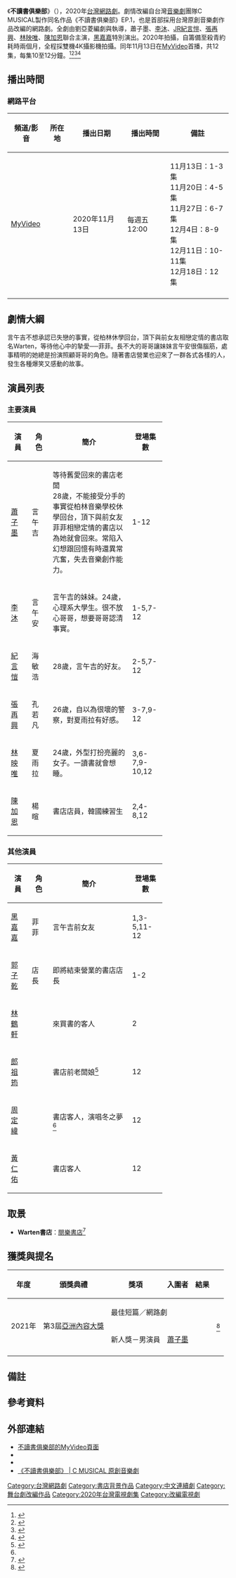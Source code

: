 {{電視節目資訊框
| 背景顏色 = 
| 原作 = {{Based on|不讀書俱樂部|C MUSICAL製作}}
| 名稱 = 不讀書俱樂部
| 英文名稱 = ''Non Reading Club''
| 圖片 = 
| 尺寸 = 
| 圖說 = 
| 別名 = 
| 類型 = {{Plainlist}}
*[[改編劇|改編劇]]
*[[偶像劇|偶像劇]]
*[[情境喜劇|情境喜劇]]
| 每集長度 = 10-12分鐘
| 文字顏色 = 
| 編劇 = 劉亞菱
| 導演 = 劉亞菱
| 主演 = {{Plainlist}}
*蕭子墨
*[[李沐|李沐]]
*[[紀言愷|JR紀言愷]]
*[[張再興_(演員)|張再興]]
*[[林映唯|林映唯]]
*[[陳加恩|陳加恩]]
| 國家 = {{ROC-TW}}
| 外景 = {{TWN}}
| 語言 = [[中華民國國語|國語]]
| 標語 = 
| 集數 = 12
| 格式 = {{Plainlist}}
*[[網路劇|網路劇]]
*[[迷你劇集|迷你劇集]]
*泡麵劇
| 片頭曲 = 
| 製作人 = 葉育萍
| 共同製片人 = 
| 演唱 = 
| 片尾曲 = 
| 作曲2 = 
| 作詞2 = 
| 演唱2 = 
| 插曲 = 
| 製作年份 = 2020
| 作曲 = 
| 作詞 = 
| 總監製 = 
| 監製 = 李芃君
| 出品人 = {{Plainlist}}
* 葉育萍
* 陳午明
* [[林之晨|林之晨]]
| location = {{TWN}}
| 製作公司 = {{Plainlist}}
*三和娛樂
*Vocal Asia
*[[台灣大哥大#數位內容服務|MyVideo]]
| 發行公司 = 双喜電影
| channel = [[台灣大哥大#數位內容服務|MyVideo]]
| 開始 = {{Start date|2020|11|13}}
| 結束 = {{end date|2020|12|18}}
| 官方網站 = https://www.myvideo.net.tw/details/3/13821
| 机位 = 雙機
}}

《'''不讀書俱樂部'''》（{{lang-en|''Non Reading Club''}}），2020年[[台灣|台灣]][[網路劇|網路劇]]。劇情改編自台灣[[音樂劇|音樂劇]]團隊C MUSICAL製作同名作品《不讀書俱樂部》EP.1，也是首部採用台灣原創音樂劇作品改編的網路劇。全劇由劉亞菱編劇與執導，蕭子墨、[[李沐|李沐]]、[[紀言愷|JR紀言愷]]、[[張再興|張再興]]、[[林映唯|林映唯]]、[[陳加恩|陳加恩]]聯合主演，[[黑嘉嘉|黑嘉嘉]]特別演出。2020年拍攝，自籌備至殺青約耗時兩個月，全程採雙機4K攝影機拍攝。同年11月13日在[[台灣大哥大#數位內容服務|MyVideo]]首播，共12集，每集10至12分鐘。<ref>{{cite news|title=台灣表藝IP新應用 音樂劇「不讀書俱樂部」網劇版開拍|url=https://www.rti.org.tw/news/view/id/2075111|work=Rti 中央廣播電臺|accessdate=2020-10-16|archive-date=2022-01-01|archive-url=https://web.archive.org/web/20220101234853/https://www.rti.org.tw/news/view/id/2075111|dead-url=no}}</ref><ref>{{cite news|title=不讀書俱樂部改編網劇版 李沐蕭子墨笑鬧鬥嘴|url=https://www.cna.com.tw/news/amov/202010040132.aspx|work=中央社 CNA|accessdate=2020-10-16|archive-date=2020-11-02|archive-url=https://web.archive.org/web/20201102041249/https://www.cna.com.tw/news/amov/202010040132.aspx|dead-url=no}}</ref><ref>{{cite news|title=癡情男子漢為圍棋女神霸氣頂下書店！ 不讀書為等她…|url=https://www.setn.com/News.aspx?NewsID=795440|work=三立新聞網|date=2020-08-11|accessdate=2020-10-16|archive-date=2020-09-26|archive-url=https://web.archive.org/web/20200926051516/https://www.setn.com/News.aspx?NewsID=795440|dead-url=no}}</ref><ref>{{Cite web|title=【全文】《不讀書俱樂部》改編音樂劇 三方合作強攻網路短影集|url=https://www.mirrormedia.mg/story/20201106insight001/|accessdate=|author=|date=2020-11-15|format=|work=鏡週刊 Mirror Media|publisher=|language=|archive-date=2021-01-15|archive-url=https://web.archive.org/web/20210115135255/http://www.mirrormedia.mg/story/20201106insight001/|dead-url=no}}</ref>
​

== 播出時間 ==
{{Note24hUTC+8}}

=== 網路平台 ===
{| class="wikitable" style="text-align:center"
!頻道/影音
!所在地
!播出日期
!播出時間
!備註
|-
|[[台灣大哥大#數位內容服務|MyVideo]]
|{{TWN}}
|2020年11月13日
|每週五12:00
|11月13日：1-3集<br>11月20日：4-5集<br>11月27日：6-7集<br>12月4日：8-9集<br>12月11日：10-11集<br>12月18日：12集
|-
|}

== 劇情大綱 ==
言午吉不想承認已失戀的事實，從柏林休學回台，頂下與前女友相戀定情的書店取名Warten，等待他心中的摯愛──菲菲。長不大的哥哥讓妹妹言午安很傷腦筋，處事精明的她總是扮演照顧哥哥的角色。隨著書店營業也迎來了一群各式各樣的人，發生各種爆笑又感動的故事。

== 演員列表 ==

=== 主要演員 ===
{| class="wikitable" style="width:70%;text-align:center"
! width="10%" |演員
! width="10%" |角色
! width="38%" |簡介
! width="12%" |登場集數
|-
|[[蕭子墨|蕭子墨]]
|言午吉
| align="left" |等待舊愛回來的書店老闆<br/>28歲，不能接受分手的事實從柏林音樂學校休學回台，頂下與前女友菲菲相戀定情的書店以為她就會回來。常陷入幻想跟回憶有時還異常亢奮，失去音樂創作能力。
|1-12
|-
|[[李沐|李沐]]
|言午安
| align="left" |言午吉的妹妹。24歲，心理系大學生。很不放心哥哥，想要哥哥認清事實。
|1-5,7-12
|-
|[[紀言愷|紀言愷]]
|海敏浩
| align="left" |28歲，言午吉的好友。
|2-5,7-12
|-
|[[張再興_(演員)|張再興]]
|孔若凡
| align="left" |26歲，自以為很壞的警察，對夏雨拉有好感。
|3-7,9-12
|-
|[[林映唯|林映唯]]
|夏雨拉
| align="left" |24歲，外型打扮亮麗的女子。一讀書就會想睡。
|3,6-7,9-10,12
|-
|[[陳加恩|陳加恩]]
|楊暄
| align="left" |書店店員，韓國練習生{{noteTag|音樂劇為學表演的中國女子}}
|2,4-8,12
|}

=== 其他演員 ===
{| class="wikitable" style="width:70%;text-align:center"
! width="10%" |演員
! width="10%" |角色
! width="38%" |簡介
! width="12%" |登場集數
|-
|[[黑嘉嘉|黑嘉嘉]]
|菲菲
| align="left" |言午吉前女友
|1,3-5,11-12
|-
|[[郭子乾|郭子乾]]
|店長
| align="left" |即將結束營業的書店店長
|1-2
|-
|[[林鶴軒|林鶴軒]]
|
| align="left" |來買書的客人
|2
|-
|[[郎祖筠|郎祖筠]]
|
| align="left" |書店前老闆娘<ref name=":0">{{Cite news|url=https://www.cna.com.tw/news/amov/202012160197.aspx|title=不讀書俱樂部結局 周定緯蕭子墨雙版本驚喜同台|author=|date=2020-12-16|work=|publisher=|accessdate=|language=|format=|archiveurl=https://web.archive.org/web/20201227173629/https://www.cna.com.tw/news/amov/202012160197.aspx|archivedate=2020-12-27|dead-url=no}}</ref>
|12
|-
|[[周定緯|周定緯]]{{noteTag|曾飾演音樂劇《不讀書俱樂部EP.1冬之夢》及《不讀書俱樂部2-我的心略大於我的宇宙》的言午吉<ref>{{Cite AV media|title=2018不讀書俱樂部宣傳影片|url=https://www.youtube.com/watch?v=S0XAkm1LFJA|access-date=2020-10-16|archive-date=2020-11-04|archive-url=https://web.archive.org/web/20201104215108/https://www.youtube.com/watch?v=S0XAkm1LFJA}}</ref>}}
|
| align="left" |書店客人，演唱冬之夢<ref name=":0" />
|12
|-
|[[黃仁佑|黃仁佑]]
|
| align="left" |書店客人
|12
|}

== 取景 ==
* '''Warten書店'''：[[巷弄裡的那家書店|閱樂書店]]<ref>{{cite web |title=關於拍攝地點的那間書店.. |url=https://www.facebook.com/NonReadingClub/posts/108430251043218 |website=不讀書俱樂部 Non Reading Club |archiveurl=https://web.archive.org/web/20201021073933if_/https://www.facebook.com/NonReadingClub/posts/108430251043218 |archivedate=2020-10-21 |date=2020-10-16}}</ref>

== 獲獎與提名 ==
{|class="wikitable" style="text-align:center"
! 年度 || 頒獎典禮 || 獎項 || 入圍者 || 結果 || {{Abbr|參|參考資料}}
|-
| rowspan=2|2021年
| rowspan=2|第3屆[[釜山國際電影節|亞洲內容大獎]]
| colspan=2|最佳短篇／網路劇
| {{nom}}
| rowspan=2|<ref>{{Cite web|url=https://www.biff.kr/eng/artyboard/mboard.asp?Action=view&strBoardID=9611_05&intPage=1&intCategory=0&strSearchCategory=strSearchWord=&intSeq=76640|title=Nominees for the 3rd Asia Contents Awards Unveiled!|work=[[釜山國際電影節|亞洲內容大獎]]|date=2021-09-27|accessdate=2021-10-01|archive-date=2021-10-06|archive-url=https://web.archive.org/web/20211006225449/https://www.biff.kr/eng/artyboard/mboard.asp?Action=view&strBoardID=9611_05&intPage=1&intCategory=0&strSearchCategory=strSearchWord=&intSeq=76640|dead-url=no}}</ref>
|-
| 新人獎－男演員
| [[蕭子墨|蕭子墨]]
| {{nom}}
|-
|}

== 備註 ==
{{notefoot}}

== 參考資料 ==
{{Reflist}}


== 外部連結 ==
* [https://www.myvideo.net.tw/details/3/13821 不讀書俱樂部的MyVideo頁面] {{Wayback|url=https://www.myvideo.net.tw/details/3/13821 |date=20210614052252 }}
* {{Facebook|NonReadingClub|《不讀書俱樂部》}}
* {{Instagram|non_reading_club|《不讀書俱樂部》}}
* [https://www.cmusicaltw.com/ 《不讀書俱樂部》 | C MUSICAL 原創音樂劇] {{Wayback|url=https://www.cmusicaltw.com/ |date=20220308082544 }}

{{MyVideo自製節目}}
[[Category:台灣網路劇|Category:台灣網路劇]]
[[Category:書店背景作品|Category:書店背景作品]]
[[Category:中文連續劇|Category:中文連續劇]]
[[Category:舞台劇改編作品|Category:舞台劇改編作品]]
[[Category:2020年台灣電視劇集|Category:2020年台灣電視劇集]]
[[Category:改編電視劇|Category:改編電視劇]]